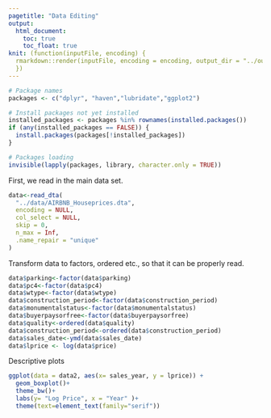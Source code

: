 ```yaml
---
pagetitle: "Data Editing"
output: 
  html_document:
    toc: true
    toc_float: true
knit: (function(inputFile, encoding) {
  rmarkdown::render(inputFile, encoding = encoding, output_dir = "../output") 
  })
---
```


```r
# Package names
packages <- c("dplyr", "haven","lubridate","ggplot2")

# Install packages not yet installed
installed_packages <- packages %in% rownames(installed.packages())
if (any(installed_packages == FALSE)) {
  install.packages(packages[!installed_packages])
}

# Packages loading
invisible(lapply(packages, library, character.only = TRUE))
```


First, we read in the main data set. 

```r

data<-read_dta(
  "../data/AIRBNB_Houseprices.dta",
  encoding = NULL,
  col_select = NULL,
  skip = 0,
  n_max = Inf,
  .name_repair = "unique"
)
```

Transform data to factors, ordered etc., so that it can be properly read.

```r
data$parking<-factor(data$parking)
data$pc4<-factor(data$pc4)
data$wtype<-factor(data$wtype)
data$construction_period<-factor(data$construction_period)
data$monumentalstatus<-factor(data$monumentalstatus)
data$buyerpaysorfree<-factor(data$buyerpaysorfree)
data$quality<-ordered(data$quality)
data$construction_period<-ordered(data$construction_period)
data$sales_date<-ymd(data$sales_date)
data$lprice <- log(data$price)
```

Descriptive plots

```r
ggplot(data = data2, aes(x= sales_year, y = lprice)) +
  geom_boxplot()+
  theme_bw()+
  labs(y= "Log Price", x = "Year" )+
  theme(text=element_text(family="serif"))
```




